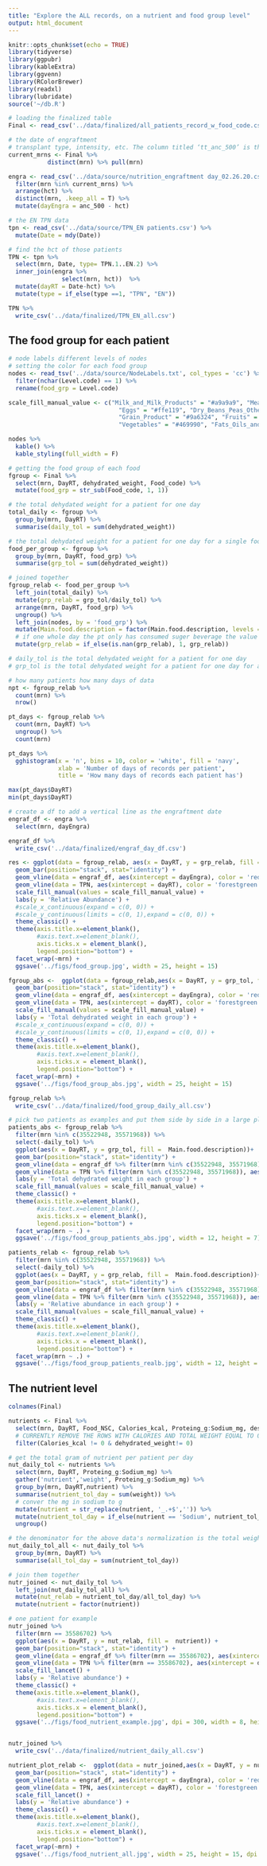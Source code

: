 ```yaml
---
title: "Explore the ALL records, on a nutrient and food group level"
output: html_document
---
```


```r
knitr::opts_chunk$set(echo = TRUE)
library(tidyverse)
library(ggpubr)
library(kableExtra)
library(ggvenn) 
library(RColorBrewer)
library(readxl)
library(lubridate)
source('~/db.R')
```

```r
# loading the finalized table
Final <- read_csv('../data/finalized/all_patients_record_w_food_code.csv')
```

```r
# the date of engraftment
# transplant type, intensity, etc. The column titled ‘tt_anc_500’ is the day post -HCT of engraftment and ‘anc_500’ is the specific date of engraftment.
current_mrns <- Final %>% 
           distinct(mrn) %>% pull(mrn)

engra <- read_csv('../data/source/nutrition_engraftment day_02.26.20.csv') %>% 
  filter(mrn %in% current_mrns) %>% 
  arrange(hct) %>% 
  distinct(mrn, .keep_all = T) %>% 
  mutate(dayEngra = anc_500 - hct)
```


```r
# the EN TPN data
tpn <- read_csv('../data/source/TPN_EN patients.csv') %>% 
  mutate(Date = mdy(Date))

# find the hct of those patients
TPN <- tpn %>% 
  select(mrn, Date, type= TPN.1..EN.2) %>% 
  inner_join(engra %>% 
               select(mrn, hct))  %>% 
  mutate(dayRT = Date-hct) %>% 
  mutate(type = if_else(type ==1, "TPN", "EN"))

TPN %>% 
  write_csv('../data/finalized/TPN_EN_all.csv')

```
## The food group for each patient 

```r
# node labels different levels of nodes
# setting the color for each food group
nodes <- read_tsv('../data/source/NodeLabels.txt', col_types = 'cc') %>% 
  filter(nchar(Level.code) == 1) %>% 
  rename(food_grp = Level.code)

scale_fill_manual_value <- c("Milk_and_Milk_Products" = "#a9a9a9", "Meat_Poultry_Fish_and_Mixtures" = "#800000",
                               "Eggs" = "#ffe119", "Dry_Beans_Peas_Other_Legumes_Nuts_and_Seeds" = "#808000",
                               "Grain_Product" = "#9a6324", "Fruits" = "#911eb4",
                               "Vegetables" = "#469990", "Fats_Oils_and_Salad_Dressings" = "#000075", "Sugars_Sweets_and_Beverages" = "#e5a47c")

nodes %>% 
  kable() %>% 
  kable_styling(full_width = F)
```

```r
# getting the food group of each food
fgroup <- Final %>% 
  select(mrn, DayRT, dehydrated_weight, Food_code) %>% 
  mutate(food_grp = str_sub(Food_code, 1, 1))

# the total dehydated weight for a patient for one day
total_daily <- fgroup %>% 
  group_by(mrn, DayRT) %>% 
  summarise(daily_tol = sum(dehydrated_weight))

# the total dehydated weight for a patient for one day for a single food group
food_per_group <- fgroup %>% 
  group_by(mrn, DayRT, food_grp) %>% 
  summarise(grp_tol = sum(dehydrated_weight))

# joined together
fgroup_relab <- food_per_group %>% 
  left_join(total_daily) %>% 
  mutate(grp_relab = grp_tol/daily_tol) %>% 
  arrange(mrn, DayRT, food_grp) %>% 
  ungroup() %>% 
  left_join(nodes, by = 'food_grp') %>% 
  mutate(Main.food.description = factor(Main.food.description, levels = c('Grain_Product','Sugars_Sweets_and_Beverages','Meat_Poultry_Fish_and_Mixtures','Milk_and_Milk_Products','Vegetables','Fruits','Dry_Beans_Peas_Other_Legumes_Nuts_and_Seeds','Eggs','Fats_Oils_and_Salad_Dressings'))) %>% 
  # if one whole day the pt only has consumed suger beverage the value is NaN and need to set that to be 1 for the group 9
  mutate(grp_relab = if_else(is.nan(grp_relab), 1, grp_relab))

# daily_tol is the total dehydated weight for a patient for one day
# grp_tol is the total dehydated weight for a patient for one day for a single food group
```
```r
# how many patients how many days of data
npt <- fgroup_relab %>% 
  count(mrn) %>% 
  nrow()

pt_days <- fgroup_relab %>% 
  count(mrn, DayRT) %>% 
  ungroup() %>% 
  count(mrn)

pt_days %>% 
  gghistogram(x = 'n', bins = 10, color = 'white', fill = 'navy',
              xlab = 'Number of days of records per patient',
              title = 'How many days of records each patient has')

max(pt_days$DayRT)
min(pt_days$DayRT)
```

```r
# create a df to add a vertical line as the engraftment date
engraf_df <- engra %>% 
  select(mrn, dayEngra)

engraf_df %>% 
  write_csv('../data/finalized/engraf_day_df.csv')
```


```r
res <- ggplot(data = fgroup_relab, aes(x = DayRT, y = grp_relab, fill =  Main.food.description)) +
  geom_bar(position="stack", stat="identity") +
  geom_vline(data = engraf_df, aes(xintercept = dayEngra), color = 'red', size=2, linetype = 'dashed') +
  geom_vline(data = TPN, aes(xintercept = dayRT), color = 'forestgreen', size=1, linetype = 'dotted') +
  scale_fill_manual(values = scale_fill_manual_value) +
  labs(y = 'Relative Abundance') +
  #scale_x_continuous(expand = c(0, 0)) +
  #scale_y_continuous(limits = c(0, 1),expand = c(0, 0)) +
  theme_classic() +
  theme(axis.title.x=element_blank(),
        #axis.text.x=element_blank(),
        axis.ticks.x = element_blank(),
        legend.position="bottom") +
  facet_wrap(~mrn) +
  ggsave('../figs/food_group.jpg', width = 25, height = 15)
```


```r
fgroup_abs <-  ggplot(data = fgroup_relab,aes(x = DayRT, y = grp_tol, fill =  Main.food.description)) +
  geom_bar(position="stack", stat="identity") +
  geom_vline(data = engraf_df, aes(xintercept = dayEngra), color = 'red', size=2, linetype = 'dashed') +
  geom_vline(data = TPN, aes(xintercept = dayRT), color = 'forestgreen', size=1, linetype = 'dotted') +
  scale_fill_manual(values = scale_fill_manual_value) +
  labs(y = 'Total dehydrated weight in each group') +
  #scale_x_continuous(expand = c(0, 0)) +
  #scale_y_continuous(limits = c(0, 1),expand = c(0, 0)) +
  theme_classic() +
  theme(axis.title.x=element_blank(),
        #axis.text.x=element_blank(),
        axis.ticks.x = element_blank(),
        legend.position="bottom") +
  facet_wrap(~mrn) +
  ggsave('../figs/food_group_abs.jpg', width = 25, height = 15)
```

```r
fgroup_relab %>% 
  write_csv('../data/finalized/food_group_daily_all.csv')
```



```r
# pick two patients as examples and put them side by side in a large plot
patients_abs <- fgroup_relab %>% 
  filter(mrn %in% c(35522948, 35571968)) %>% 
  select(-daily_tol) %>% 
  ggplot(aes(x = DayRT, y = grp_tol, fill =  Main.food.description))+
  geom_bar(position="stack", stat="identity") +
  geom_vline(data = engraf_df %>% filter(mrn %in% c(35522948, 35571968)), aes(xintercept = dayEngra), color = 'red', size=2, linetype = 'dashed') +
  geom_vline(data = TPN %>% filter(mrn %in% c(35522948, 35571968)), aes(xintercept = dayRT), color = 'forestgreen', size=1, linetype = 'dotted') +
  labs(y = 'Total dehydrated weight in each group') +
  scale_fill_manual(values = scale_fill_manual_value) +
  theme_classic() +
  theme(axis.title.x=element_blank(),
        #axis.text.x=element_blank(),
        axis.ticks.x = element_blank(),
        legend.position="bottom") +
  facet_wrap(mrn ~ .) +
  ggsave('../figs/food_group_patients_abs.jpg', width = 12, height = 7)

patients_relab <- fgroup_relab %>% 
  filter(mrn %in% c(35522948, 35571968)) %>% 
  select(-daily_tol) %>% 
  ggplot(aes(x = DayRT, y = grp_relab, fill =  Main.food.description))+
  geom_bar(position="stack", stat="identity") +
  geom_vline(data = engraf_df %>% filter(mrn %in% c(35522948, 35571968)), aes(xintercept = dayEngra), color = 'red', size=2, linetype = 'dashed') +
  geom_vline(data = TPN %>% filter(mrn %in% c(35522948, 35571968)), aes(xintercept = dayRT), color = 'forestgreen', size=1, linetype = 'dotted') +
  labs(y = 'Relative abundance in each group') +
  scale_fill_manual(values = scale_fill_manual_value) +
  theme_classic() +
  theme(axis.title.x=element_blank(),
        #axis.text.x=element_blank(),
        axis.ticks.x = element_blank(),
        legend.position="bottom") +
  facet_wrap(mrn ~ .) +
  ggsave('../figs/food_group_patients_realb.jpg', width = 12, height = 7)
```


## The nutrient level

```r
colnames(Final)
```

```r
nutrients <- Final %>% 
  select(mrn, DayRT, Food_NSC, Calories_kcal, Proteing_g:Sodium_mg, description, dehydrated_weight) %>% 
  # CURRENTLY REMOVE THE ROWS WITH CALORIES AND TOTAL WEIGHT EQUAL TO 0
  filter(Calories_kcal != 0 & dehydrated_weight!= 0) 
```


```r
# get the total gram of nutrient per patient per day
nut_daily_tol <- nutrients %>% 
  select(mrn, DayRT, Proteing_g:Sodium_mg) %>% 
  gather('nutrient','weight', Proteing_g:Sodium_mg) %>% 
  group_by(mrn, DayRT,nutrient) %>% 
  summarise(nutrient_tol_day = sum(weight)) %>% 
  # conver the mg in sodium to g
  mutate(nutrient = str_replace(nutrient, '_.+$','')) %>% 
  mutate(nutrient_tol_day = if_else(nutrient == 'Sodium', nutrient_tol_day/1000, nutrient_tol_day)) %>% 
  ungroup()

# the denominator for the above data's normalization is the total weight of the 6 nutrients
nut_daily_tol_all <- nut_daily_tol %>% 
  group_by(mrn, DayRT) %>% 
  summarise(all_tol_day = sum(nutrient_tol_day))

# join them together
nutr_joined <- nut_daily_tol %>% 
  left_join(nut_daily_tol_all) %>% 
  mutate(nut_relab = nutrient_tol_day/all_tol_day) %>% 
  mutate(nutrient = factor(nutrient))
```

```r
# one patient for example
nutr_joined %>% 
  filter(mrn == 35586702) %>% 
  ggplot(aes(x = DayRT, y = nut_relab, fill =  nutrient)) +
  geom_bar(position="stack", stat="identity") +
  geom_vline(data = engraf_df %>% filter(mrn == 35586702), aes(xintercept = dayEngra), color = 'red', size=2, linetype = 'dashed') +
  geom_vline(data = TPN %>% filter(mrn == 35586702), aes(xintercept = dayRT), color = 'forestgreen', size=1, linetype = 'dotted') +
  scale_fill_lancet() +
  labs(y = 'Relative abundance') +
  theme_classic() +
  theme(axis.title.x=element_blank(),
        #axis.text.x=element_blank(),
        axis.ticks.x = element_blank(),
        legend.position="bottom") +
  ggsave('../figs/food_nutrient_example.jpg', dpi = 300, width = 8, height = 5)


nutr_joined %>% 
  write_csv('../data/finalized/nutrient_daily_all.csv')
```
 
```r
nutrient_plot_relab <-  ggplot(data = nutr_joined,aes(x = DayRT, y = nut_relab, fill =  nutrient)) +
  geom_bar(position="stack", stat="identity") +
  geom_vline(data = engraf_df, aes(xintercept = dayEngra), color = 'red', size=2, linetype = 'dashed') +
  geom_vline(data = TPN, aes(xintercept = dayRT), color = 'forestgreen', size=1, linetype = 'dotted') +
  scale_fill_lancet() +
  labs(y = 'Relative abundance') +
  theme_classic() +
  theme(axis.title.x=element_blank(),
        #axis.text.x=element_blank(),
        axis.ticks.x = element_blank(),
        legend.position="bottom") +
  facet_wrap(~mrn) +
  ggsave('../figs/food_nutrient_all.jpg', width = 25, height = 15, dpi = 300)
```




